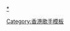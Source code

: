 {{Navbox musical artist
|name       = 謝安琪
|title      = [[謝安琪]]
|bodyclass = hlist
|background = 
|above = 

| group1 = 錄音室專輯
| list1 = {{Navbox musical artist|border=child

| group1 = 粵語
| list1 = 
*[[Kay One]]（2005）
*[[Binary]]（2008）
*[[Yelling]]（2009）
*[[Slowness]]（2009）
*[[你們的幸福]]（2011）
*[[Kontinue]]（2014）
*[[the album part one]]（2018）
*[[the album and the rest of it...]]（2019）
*[[the album and the end of it]]（2020）

| group2 = 國語
| list2 = 
*[[第二個家]]（2010）
*[[謝－安琪]]（2013）
}}

|group3 = EP
|list3 = 
*[[Ksus2]]（2006）

|group4 = 混音專輯
|list4 = 
*[[The First Day]]（2007） 

|group5 = 精選專輯
|list5 = 
*[[3/8]]（2007）
*[[最好的時刻2006-2012]]（2013）

|group6 = 現場專輯
|list6 = 
*903 id Club 謝安琪拉闊變奏廳 Live（2008）
*[[好多謝安琪吶喊演唱會2009|好多謝安琪吶喊演唱會]]（2009）

|group7 = 演唱會
|list7 = 
*[[好多謝安琪吶喊演唱會2009|好多謝安琪吶喊演唱會]]（2009）
*[[你們的幸福演唱會]]（2012）
*[[拾回 謝安琪 數愛世界巡迴演唱會]]（2015-2016） 
*[[kay... isn't me. Live 2019|Kay... isn't me Live]]（2019）

|group8 = 電視劇
|list8 =
* [[老表，你好hea！]]（2014）
* [[殭]]（2016）

|group9 = 節目主持
|list9 =
* [[第三十屆十大中文金曲頒獎音樂會]]（2007）
* [[第28屆香港電影金像獎|第28屆香港電影金像獎頒獎典禮]]（2009）
* [[謝安琪玩謝安琪]]（2009）
* [[細說名城|細說名城－德國]]（2009）
* [[快樂聯盟]]（2014）
* [[一個人會上癮]]（2019）

|group10 = 電影
|list10 = 
*[[保持愛你]]（2009）
*[[死神傻了]]（2009）
*[[戀人絮語(2010年電影)|戀人絮語]]（2011）
*[[大追捕]]（2012）
*[[敦煌傳奇]]（2013）
*[[末日派對]]（2013）

|group11 = 歌曲條目
|list11 = 
*[[囍帖街 (歌曲)|囍帖街]]（2009）
*[[最好的時刻]]（2013）
*[[勢不兩立 (謝安琪歌曲)|勢不兩立]]（2014）
*[[雞蛋與羔羊]]（2014）
*[[正視·愛]]（2014）
*[[獨家村]]（2014）
*[[家明]]（2014）
*[[篋神]]（2014）
*[[跟著眼淚轉彎]]（2015）
*[[羅生門 (歌曲)|羅生門]]（2015）
*[[最初的快樂]]（2015）
*[[香女人]]（2015）
*[[有夢要想 - Happily Ever After]]（2015）
*[[山林道 (歌曲)|山林道]]（2016）
*[[拾回]]（2016）
*[[人妻的偽術]]（2018）
*[[一個女人 和浴室]]（2018）
*[[沐春風]]（2018）
*[[其實寂寞]]（2018）
*[[離不開]]（2021）

|group12 = 相關條目
|list12 =
* [[謝安琪音樂作品列表|音樂作品]]
* [[謝安琪演唱會列表|演唱會]]
* [[謝安琪榮譽及獎項列表|榮譽/獎項]]
* [[謝安琪演出列表|其他演出/代言]]
* [[邁亞音樂]]
* [[華誼兄弟|華誼兄弟音樂]]
* [[周博賢]]
* [[夏森美]] 
* [[數愛]]
}}<noinclude>
[[Category:香港歌手模板]]
[[分類:謝安琪|*]]
</noinclude>
